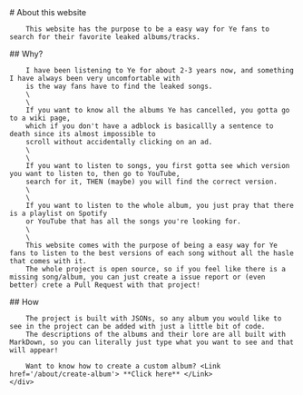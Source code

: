 
<div className=''>
    <div className=''>
        # About this website
    
        This website has the purpose to be a easy way for Ye fans to search for their favorite leaked albums/tracks.
<Separator orientation="horizontal" className="h-[2px] rounded-full bg-muted/80" />
        ## Why?

        I have been listening to Ye for about 2-3 years now, and something I have always been very uncomfortable with
        is the way fans have to find the leaked songs.
        \
        \
        If you want to know all the albums Ye has cancelled, you gotta go to a wiki page,
        which if you don't have a adblock is basicallly a sentence to death since its almost impossible to
        scroll without accidentally clicking on an ad.
        \
        \
        If you want to listen to songs, you first gotta see which version you want to listen to, then go to YouTube,
        search for it, THEN (maybe) you will find the correct version.
        \
        \
        If you want to listen to the whole album, you just pray that there is a playlist on Spotify
        or YouTube that has all the songs you're looking for.
        \
        \
        This website comes with the purpose of being a easy way for Ye fans to listen to the best versions of each song without all the hasle that comes with it.
        The whole project is open source, so if you feel like there is a missing song/album, you can just create a issue report or (even better) crete a Pull Request with that project!
<Separator orientation="horizontal" className="h-[2px] rounded-full bg-muted/80" />
        ## How

        The project is built with JSONs, so any album you would like to see in the project can be added with just a little bit of code.
        The descriptions of the albums and their lore are all built with MarkDown, so you can literally just type what you want to see and that will appear!
        
        Want to know how to create a custom album? <Link href='/about/create-album'> **Click here** </Link>
    </div>
</div>